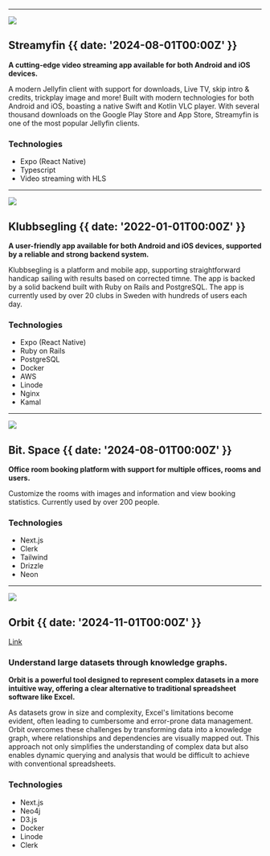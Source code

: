 

---

![](@/images/streamyfin.png)

## Streamyfin {{ date: '2024-08-01T00:00Z' }}

**A cutting-edge video streaming app available for both Android and iOS devices.**

A modern Jellyfin client with support for downloads, Live TV, skip intro & credits, trickplay image and more! Built with modern technologies for both Android and iOS, boasting a native Swift and Kotlin VLC player. With several thousand downloads on the Google Play Store and App Store, Streamyfin is one of the most popular Jellyfin clients.

### <SparkleIcon /> Technologies

- Expo (React Native)
- Typescript
- Video streaming with HLS

---

![](@/images/klubbsegling.jpg)

## Klubbsegling {{ date: '2022-01-01T00:00Z' }}

**A user-friendly app available for both Android and iOS devices, supported by a reliable and strong backend system.**

Klubbsegling is a platform and mobile app, supporting straightforward handicap sailing with results based on corrected timne. The app is backed by a solid backend built with Ruby on Rails and PostgreSQL. The app is currently used by over 20 clubs in Sweden with hundreds of users each day.

### <SparkleIcon /> Technologies

- Expo (React Native)
- Ruby on Rails
- PostgreSQL
- Docker
- AWS
- Linode
- Nginx
- Kamal

---

![](@/images/bitspace.png)

## Bit. Space {{ date: '2024-08-01T00:00Z' }}

**Office room booking platform with support for multiple offices, rooms and users.**

Customize the rooms with images and information and view booking statistics. Currently used by over 200 people.

### <SparkleIcon /> Technologies

- Next.js
- Clerk
- Tailwind
- Drizzle
- Neon

---

![](@/images/orbit.png)

## Orbit {{ date: '2024-11-01T00:00Z' }}

[Link](https://smartbuilttoolbox.se)

### Understand large datasets through knowledge graphs.

**Orbit is a powerful tool designed to represent complex datasets in a more intuitive way, offering a clear alternative to traditional spreadsheet software like Excel.**

As datasets grow in size and complexity, Excel's limitations become evident, often leading to cumbersome and error-prone data management. Orbit overcomes these challenges by transforming data into a knowledge graph, where relationships and dependencies are visually mapped out. This approach not only simplifies the understanding of complex data but also enables dynamic querying and analysis that would be difficult to achieve with conventional spreadsheets.

### <SparkleIcon /> Technologies

- Next.js
- Neo4j
- D3.js
- Docker
- Linode
- Clerk